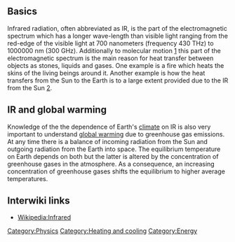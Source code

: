 == Basics ==

Infrared radiation, often abbreviated as IR, is the part of the electromagnetic spectrum which has a longer wave-length than visible light ranging from the red-edge of the visible light at 700 nanometers (frequency 430 THz) to 1000000 nm (300 GHz). Additionally to molecular motion [http://dl.clackamas.edu/ch106-01/molecula.htm] this part of the electromagnetic spectrum is the main reason for heat transfer between objects as stones, liquids and gases. One example is a fire which heats the skins of the living beings around it. Another example is how the heat transfers from the Sun to the Earth is to a large extent provided due to the IR from the Sun [http://solar.physics.montana.edu/YPOP/Spotlight/Today/infrared.html].

== IR and global warming ==
 
Knowledge of the the dependence of Earth's [[climate]] on IR is also very important to understand [[global warming]] due to greenhouse gas emissions.
At any time there is a balance of incoming radiation from the Sun and outgoing radiation from the Earth into space. The equilibrium temperature on Earth depends on both but the latter is altered by the concentration of greenhouse gases in the atmosphere. As a consequence, an increasing concentration of greenhouse gases shifts the equilibrium to higher average temperatures.   

== Interwiki links ==

* [[Wikipedia:Infrared]]


[[Category:Physics]]
[[Category:Heating and cooling]]
[[Category:Energy]]